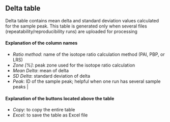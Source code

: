 ## Delta table

Delta table contains mean delta and standard deviation values calculated for the sample peak. This table is generated only when several files (repeatability/reproducibility runs) are uploaded for processing

#### Explanation of the column names

-   *Ratio method*: name of the isotope ratio calculation method (PAI, PBP, or LRS)\
-   *Zone [%]*: peak zone used for the isotope ratio calculation\
-   *Mean Delta*: mean of delta\
-   *SD Delta*: standard deviation of delta\
-   *Peak*: ID of the sample peak; helpful when one run has several sample peaks \|

#### Explanation of the buttons located above the table

-   *Copy*: to copy the entire table\
-   *Excel*: to save the table as Excel file
